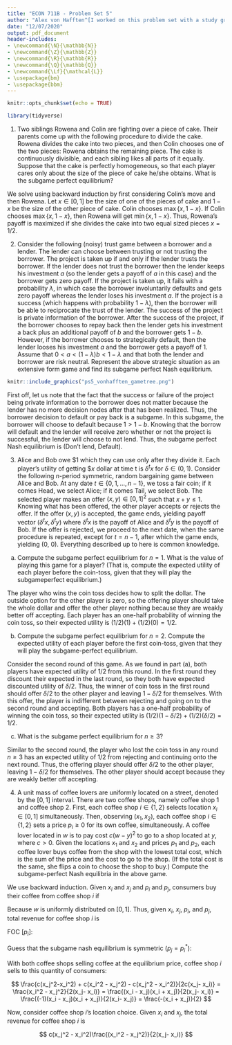 ```yaml
---
title: "ECON 711B - Problem Set 5"
author: "Alex von Hafften^[I worked on this problem set with a study group of Michael Nattinger, Andrew Smith, Tyler Welch, and Ryan Mather. I also discussed problems with Emily Case, Sarah Bass, and Danny Edgel.]"
date: "12/07/2020"
output: pdf_document
header-includes:
- \newcommand{\N}{\mathbb{N}}
- \newcommand{\Z}{\mathbb{Z}}
- \newcommand{\R}{\mathbb{R}}
- \newcommand{\Q}{\mathbb{Q}}
- \newcommand{\Lf}{\mathcal{L}}
- \usepackage{bm}
- \usepackage{bbm}
---
```


```r
knitr::opts_chunk$set(echo = TRUE)

library(tidyverse)
```


1. Two siblings Rowena and Colin are fighting over a piece of cake. Their parents come up with the following procedure to divide the cake. Rowena divides the cake into two pieces, and then Colin chooses one of the two pieces: Rowena obtains the remaining piece. The cake is continuously divisible, and each sibling likes all parts of it equally. Suppose that the cake is perfectly homogeneous, so that each player cares only about the size of the piece of cake he/she obtains. What is the subgame perfect equilibrium?

We solve using backward induction by first considering Colin's move and then Rowena.  Let $x \in [0, 1]$ be the size of one of the pieces of cake and $1 - x$ be the size of the other piece of cake.  Colin chooses $\max\{x, 1 - x\}$.  If Colin chooses $\max\{x, 1 - x\}$, then Rowena will get $\min\{x, 1 - x\}$.  Thus, Rowena's payoff is maximized if she divides the cake into two equal sized pieces $x = 1/2$.

2. Consider the following (noisy) trust game between a borrower and a lender. The lender can choose between trusting or not trusting the borrower. The project is taken up if and only if the lender trusts the borrower. If the lender does not trust the borrower then the lender keeps his investment $a$ (so the lender gets a payoff of $a$ in this case) and the borrower gets zero payoff. If the project is taken up, it fails with a probability $\lambda$, in which case the borrower involuntarily defaults and gets zero payoff whereas the lender loses his investment $a$. If the project is a success (which happens with probability $1 - \lambda$), then the borrower will be able to reciprocate the trust of the lender. The success of the project is private information of the borrower. After the success of the project, if the borrower chooses to repay back then the lender gets his investment a back plus an additional payoff of $b$ and the borrower gets $1 - b$. However, if the borrower chooses to strategically default, then the lender looses his investment $a$ and the borrower gets a payoff of 1. Assume that $0 < a < (1 - \lambda)b < 1 - \lambda$ and that both the lender and borrower are risk neutral. Represent the above strategic situation as an extensive form game and find its subgame perfect Nash equilibrium.

```r
knitr::include_graphics("ps5_vonhafften_gametree.png")
```

First off, let us note that the fact that the success or failure of the project being private information to the borrower does not matter because the lender has no more decision nodes after that has been realized.  Thus, the borrower decision to default or pay back is a subgame.  In this subgame, the borrower will choose to default because $1 > 1 - b$.  Knowing that the borrow will default and the lender will receive zero whether or not the project is successful, the lender will choose to not lend.  Thus, the subgame perfect Nash equilibrium is (Don't lend, Default).

3. Alice and Bob owe \$1 which they can use only after they divide it. Each player’s utility of getting \$$x$ dollar at time t is $\delta^tx$ for $\delta \in (0, 1)$. Consider the following $n$-period symmetric, random bargaining game between Alice and Bob. At any date $t \in \{0, 1, . . . , n - 1\}$, we toss a fair coin; if it comes Head, we select Alice; if it comes Tail, we select Bob. The selected player makes an offer $(x, y) \in [0, 1]^2$ such that $x + y \le 1$. Knowing what has been offered, the other player accepts or rejects the offer. If the offer $(x, y)$ is accepted, the game ends, yielding payoff vector $(\delta^t x, \delta^t y)$ where $\delta^t x$ is the payoff of Alice and $\delta^t y$ is the payoff of Bob. If the offer is rejected, we proceed to the next date, when the same procedure is repeated, except for $t = n - 1$, after which the game ends, yielding (0, 0). Everything described up to here is common knowledge.

(a) Compute the subgame perfect equilibrium for $n = 1$. What is the value of playing this game for a player? (That is, compute the expected utility of each player before the coin-toss, given that they will play the subgameperfect equilibrium.)

The player who wins the coin toss decides how to split the dollar.  The outside option for the other player is zero, so the offering player should take the whole dollar and offer the other player nothing because they are weakly better off accepting.  Each player has an one-half probability of winning the coin toss, so their expected utility is $(1/2)(1) + (1/2)(0) = 1/2$.

(b) Compute the subgame perfect equilibrium for $n = 2$. Compute the expected utility of each player before the first coin-toss, given that they will play the subgame-perfect equilibrium.

Consider the second round of this game.  As we found in part (a), both players have expected utility of 1/2 from this round.  In the first round they discount their expected in the last round, so they both have expected discounted utility of $\delta/2$.  Thus, the winner of coin toss in the first round should offer $\delta/2$ to the other player and leaving $1 - \delta/2$ for themselves. With this offer, the player is indifferent between rejecting and going on to the second round and accepting.  Both players has a one-half probability of winning the coin toss, so their expected utility is $(1/2)(1-\delta/2) + (1/2)(\delta/2) = 1/2$.

(c) What is the subgame perfect equilibrium for $n \ge 3$?

Similar to the second round, the player who lost the coin toss in any round $n \ge 3$ has an expected utility of 1/2 from rejecting and continuing onto the next round.  Thus, the offering player should offer $\delta/2$ to the other player, leaving $1-\delta/2$ for themselves.  The other player should accept because they are weakly better off accepting.

\pagebreak

4. A unit mass of coffee lovers are uniformly located on a street, denoted by the $[0, 1]$ interval. There are two coffee shops, namely coffee shop 1 and coffee shop 2. First, each coffee shop $i \in \{1, 2\}$ selects location $x_i \in [0, 1]$ simultaneously. Then, observing $(x_1, x_2)$, each coffee shop $i \in \{1, 2\}$ sets a price $p_i \ge 0$ for its own coffee, simultaneously. A coffee lover located in $w$ is to pay cost $c(w - y)^2$ to go to a shop located at $y$, where $c > 0$. Given the locations $x_1$ and $x_2$ and prices $p_1$ and $p_2$, each coffee lover buys coffee from the shop with the lowest total cost, which is the sum of the price and the cost to go to the shop. (If the total cost is the same, she flips a coin to choose the shop to buy.) Compute the  subgame-perfect Nash equilibria in the above game.

We use backward induction.  Given $x_i$ and $x_j$ and $p_i$ and $p_j$, consumers buy their coffee from coffee shop $i$ if

\begin{align*}
c(w - x_i)^2 + p_i &< c(w - x_j)^2 + p_j \\
c(w^2 - 2x_iw +x_i^2) + p_i &< c(w^2 - 2x_jw +x_j^2) + p_j \\
cw^2 - 2cx_iw + cx_i^2 + p_i &< cw^2 - 2cx_jw + cx_j^2 + p_j \\
w &<  \frac{c(x_j^2-x_i^2) + p_j - p_i}{2c(x_j- x_i)}
\end{align*}

Because $w$ is uniformly distributed on $[0, 1]$.  Thus, given $x_i$, $x_j$, $p_i$, and $p_j$, total revenue for coffee shop $i$ is

\begin{align*}
p_i \int_0^1 1\{ w  <  \frac{c(x_j^2-x_i^2) + p_j - p_i}{2c(x_j- x_i)}\} dw
&= p_i \int_0^{\frac{c(x_j^2-x_i^2) + p_j - p_i}{2c(x_j- x_i)}} dw \\
&= p_i \frac{c(x_j^2-x_i^2) + p_j - p_i}{2c(x_j- x_i)} 
\end{align*}

FOC [$p_i$]:

\begin{align*}
0 &= \frac{c(x_j^2-x_i^2) + p_j - 2p_i^*}{2c(x_j- x_i)} \\
0 &= c(x_j^2-x_i^2) + p_j - 2p_i^*
\end{align*}

Guess that the subgame nash equilibrium is symmetric ($p_j = p_i^*$):

\begin{align*}
0 &= c(x_j^2 - x_i^2) - p_i^* \\
p_i^* &= c(x_j^2 - x_i^2)
\end{align*}

With both coffee shops selling coffee at the equilibrium price, coffee shop $i$ sells to this quantity of consumers:

$$
\frac{c(x_j^2-x_i^2) + c(x_i^2 - x_j^2) - c(x_j^2 - x_i^2)}{2c(x_j- x_i)}  
= \frac{x_i^2 - x_j^2}{2(x_j- x_i)} 
= \frac{(x_i - x_j)(x_i + x_j)}{2(x_j- x_i)}
= \frac{(-1)(x_i - x_j)(x_i + x_j)}{2(x_i- x_j)}
= \frac{-(x_i + x_j)}{2}
$$

Now, consider coffee shop $i$'s location choice.  Given $x_i$ and $x_j$, the total revenue for coffee shop $i$ is

$$
c(x_j^2 - x_i^2)\frac{(x_i^2 - x_j^2)}{2(x_j- x_i)}
$$
